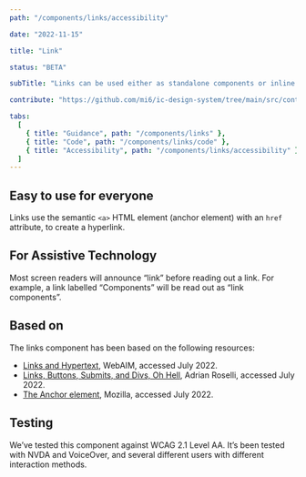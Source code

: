 ```yaml
---
path: "/components/links/accessibility"

date: "2022-11-15"

title: "Link"

status: "BETA"

subTitle: "Links can be used either as standalone components or inline with text."

contribute: "https://github.com/mi6/ic-design-system/tree/main/src/content/structured/components/links.mdx"

tabs:
  [
    { title: "Guidance", path: "/components/links" },
    { title: "Code", path: "/components/links/code" },
    { title: "Accessibility", path: "/components/links/accessibility" },
  ]
---
```


## Easy to use for everyone

Links use the semantic `<a>` HTML element (anchor element) with an `href` attribute, to create a hyperlink.

## For Assistive Technology

Most screen readers will announce “link” before reading out a link. For example, a link labelled “Components” will be read out as “link components”.

## Based on

The links component has been based on the following resources:

- [Links and Hypertext](https://webaim.org/techniques/hypertext/), WebAIM, accessed July 2022.
- [Links, Buttons, Submits, and Divs, Oh Hell](https://adrianroselli.com/2016/01/links-buttons-submits-and-divs-oh-hell.html), Adrian Roselli, accessed July 2022.
- [The Anchor element](https://developer.mozilla.org/en-US/docs/Web/HTML/Element/a#accessibility), Mozilla, accessed July 2022.

## Testing

We’ve tested this component against WCAG 2.1 Level AA. It’s been tested with NVDA and VoiceOver, and several different users with different interaction methods.
